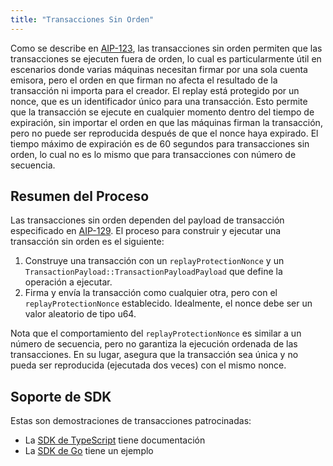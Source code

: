 ```yaml
---
title: "Transacciones Sin Orden"
---
```


Como se describe en [AIP-123](https://github.com/aptos-foundation/AIPs/blob/main/aips/aip-123.md), las transacciones sin orden permiten que las transacciones se ejecuten fuera de orden, lo cual es particularmente útil en escenarios donde varias máquinas necesitan firmar por una sola cuenta emisora, pero el orden en que firman no afecta el resultado de la transacción ni importa para el creador. El replay está protegido por un nonce, que es un identificador único para una transacción. Esto permite que la transacción se ejecute en cualquier momento dentro del tiempo de expiración, sin importar el orden en que las máquinas firman la transacción, pero no puede ser reproducida después de que el nonce haya expirado. El tiempo máximo de expiración es de 60 segundos para transacciones sin orden, lo cual no es lo mismo que para transacciones con número de secuencia.

## Resumen del Proceso

Las transacciones sin orden dependen del payload de transacción especificado en [AIP-129](https://github.com/aptos-foundation/AIPs/blob/main/aips/aip-129.md). El proceso para construir y ejecutar una transacción sin orden es el siguiente:

1. Construye una transacción con un `replayProtectionNonce` y un `TransactionPayload::TransactionPayloadPayload` que define la operación a ejecutar.
2. Firma y envía la transacción como cualquier otra, pero con el `replayProtectionNonce` establecido. Idealmente, el nonce debe ser un valor aleatorio de tipo u64.

Nota que el comportamiento del `replayProtectionNonce` es similar a un número de secuencia, pero no garantiza la ejecución ordenada de las transacciones. En su lugar, asegura que la transacción sea única y no pueda ser reproducida (ejecutada dos veces) con el mismo nonce.

## Soporte de SDK

Estas son demostraciones de transacciones patrocinadas:

- La [SDK de TypeScript](../../../../build/sdks/ts-sdk/building-transactions/orderless-transactions) tiene documentación
- La [SDK de Go](https://github.com/aptos-labs/aptos-go-sdk/tree/main/examples/orderless_transaction) tiene un ejemplo
